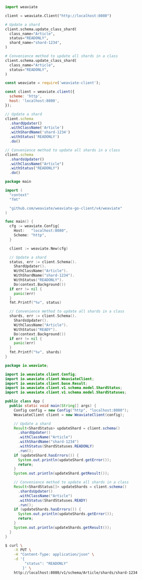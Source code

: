 
<Tabs groupId="languages">
<TabItem value="py" label="Python">

```python
import weaviate

client = weaviate.Client("http://localhost:8080")

# Update a shard
client.schema.update_class_shard(
  class_name="Article",
  status="READONLY",
  shard_name="shard-1234",
)

# Convenience method to update all shards in a class
client.schema.update_class_shard(
  class_name="Article",
  status="READONLY",
)
```

</TabItem>
<TabItem value="js" label="JavaScript">

```js
const weaviate = require('weaviate-client');

const client = weaviate.client({
  scheme: 'http',
  host: 'localhost:8080',
});

// Update a shard
client.schema
  .shardUpdater()
  .withClassName('Article')
  .withShardName('shard-1234')
  .withStatus('READONLY')
  .do()

// Convenience method to update all shards in a class
client.schema
  .shardsUpdater()
  .withClassName("Article")
  .withStatus("READONLY")
  .do()
```

</TabItem>
<TabItem value="go" label="Go">

```go
package main

import (
  "context"
  "fmt"

  "github.com/weaviate/weaviate-go-client/v4/weaviate"
)

func main() {
  cfg := weaviate.Config{
    Host:   "localhost:8080",
    Scheme: "http",
  }

  client := weaviate.New(cfg)

  // Update a shard
  status, err := client.Schema().
    ShardUpdater().
    WithClassName("Article").
    WithShardName("shard-1234").
    WithStatus("READONLY").
    Do(context.Background())
  if err != nil {
    panic(err)
  }
  fmt.Printf("%v", status)

  // Convenience method to update all shards in a class
  shards, err := client.Schema().
    ShardsUpdater().
    WithClassName("Article").
    WithStatus("READY").
    Do(context.Background())
  if err != nil {
    panic(err)
  }
  fmt.Printf("%v", shards)
}
```

</TabItem>
<TabItem value="java" label="Java">

```java
package io.weaviate;

import io.weaviate.client.Config;
import io.weaviate.client.WeaviateClient;
import io.weaviate.client.base.Result;
import io.weaviate.client.v1.schema.model.ShardStatus;
import io.weaviate.client.v1.schema.model.ShardStatuses;

public class App {
  public static void main(String[] args) {
    Config config = new Config("http", "localhost:8080");
    WeaviateClient client = new WeaviateClient(config);

    // Update a shard
    Result<ShardStatus> updateShard = client.schema()
      .shardUpdater()
      .withClassName("Article")
      .withShardName("shard-1234")
      .withStatus(ShardStatuses.READONLY)
      .run();
    if (updateShard.hasErrors()) {
      System.out.println(updateShard.getError());
      return;
    }
    System.out.println(updateShard.getResult());

    // Convenience method to update all shards in a class
    Result<ShardStatus[]> updateShards = client.schema()
      .shardsUpdater()
      .withClassName("Article")
      .withStatus(ShardStatuses.READY)
      .run();
    if (updateShards.hasErrors()) {
      System.out.println(updateShards.getError());
      return;
    }
    System.out.println(updateShards.getResult());
  }
}
```

</TabItem>
<TabItem value="curl" label="Curl">

```bash
$ curl \
    -X PUT \
    -H "Content-Type: application/json" \
    -d '{
         "status": "READONLY"
        }' \
    http://localhost:8080/v1/schema/Article/shards/shard-1234
```

</TabItem>
</Tabs>